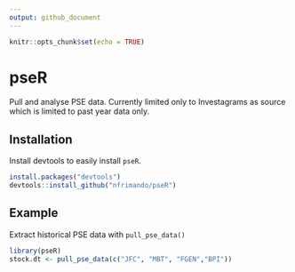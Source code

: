 ```yaml
---
output: github_document
---
```


<!-- README.md is generated from README.Rmd. Please edit that file -->

```r
knitr::opts_chunk$set(echo = TRUE)
```

# pseR

Pull and analyse PSE data. Currently limited only to Investagrams as source which is limited to past year data only.

## Installation

Install devtools to easily install `pseR`. 

```r
install.packages("devtools")
devtools::install_github("nfrimando/pseR")
```

## Example

Extract historical PSE data with `pull_pse_data()`

```r
library(pseR)
stock.dt <- pull_pse_data(c("JFC", "MBT", "FGEN","BPI"))
```
